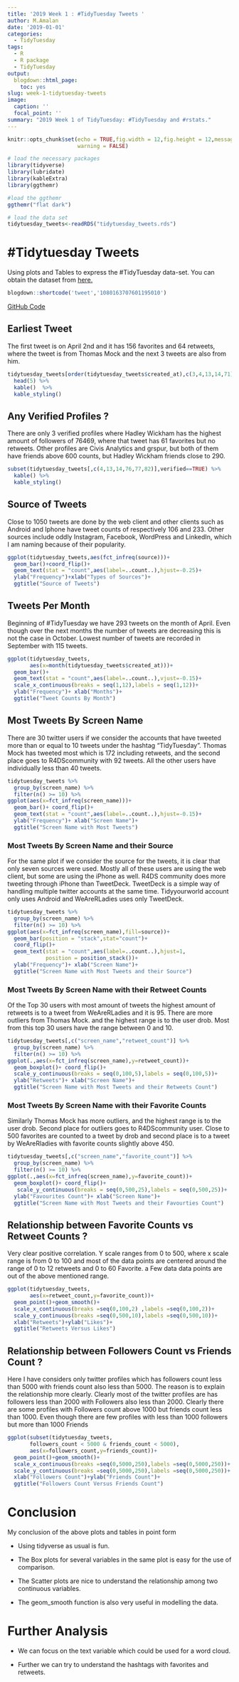 ```yaml
---
title: '2019 Week 1 : #TidyTuesday Tweets '
author: M.Amalan
date: '2019-01-01'
categories:
  - TidyTuesday
tags:
  - R
  - R package
  - TidyTuesday
output:
  blogdown::html_page:
    toc: yes
slug: week-1-tidytuesday-tweets
image:
  caption: ''
  focal_point: ''
summary: "2019 Week 1 of TidyTuesday: #TidyTuesday and #rstats."  
---
```


```r
knitr::opts_chunk$set(echo = TRUE,fig.width = 12,fig.height = 12,message = FALSE,
                      warning = FALSE)
```

```r
# load the necessary packages
library(tidyverse)
library(lubridate)
library(kableExtra)
library(ggthemr)

#load the ggthemr
ggthemr("flat dark")

# load the data set
tidytuesday_tweets<-readRDS("tidytuesday_tweets.rds")
```

# #Tidytuesday Tweets

Using plots and Tables to express the #TidyTuesday data-set. 
You can obtain the dataset from [here.](https://github.com/rfordatascience/tidytuesday/tree/master/data/2019/2019-01-01)

```r
blogdown::shortcode('tweet','1080163707601195010')
```

[GitHub Code](https://github.com/Amalan-ConStat/TidyTuesday/tree/master/2019/Week1)

## Earliest Tweet

The first tweet is on April 2nd and it has 156 favorites and 
64 retweets, where the tweet is from Thomas Mock and the next 3 tweets are also 
from him. 


```r
tidytuesday_tweets[order(tidytuesday_tweets$created_at),c(3,4,13,14,71)] %>%
  head(5) %>%
  kable()  %>%
  kable_styling()
```

## Any Verified Profiles ?

There are only 3 verified profiles where Hadley Wickham has the highest
amount of followers of 76469, where that tweet has 61 favorites but no
retweets. Other profiles are Civis Analytics and grspur, but both of them
have friends above 600 counts, but Hadley Wickham friends close to 290.

```r
subset(tidytuesday_tweets[,c(4,13,14,76,77,82)],verified==TRUE) %>%
  kable() %>%
  kable_styling()
```

## Source of Tweets

Close to 1050 tweets are done by the web client and other clients
such as Android and Iphone have tweet counts of respectively 106 and 233.
Other sources include oddly Instagram, Facebook, WordPress and LinkedIn, which
I am naming because of their popularity.

```r
ggplot(tidytuesday_tweets,aes(fct_infreq(source)))+
  geom_bar()+coord_flip()+
  geom_text(stat = "count",aes(label=..count..),hjust=-0.25)+
  ylab("Frequency")+xlab("Types of Sources")+
  ggtitle("Source of Tweets")
```

## Tweets Per Month

Beginning of #TidyTuesday we have 293 tweets on the month of April. Even
though over the next months the number of tweets are decreasing this is not
the case in October. Lowest number of tweets are recorded in September with
115 tweets. 

```r
ggplot(tidytuesday_tweets,
       aes(x=month(tidytuesday_tweets$created_at)))+
  geom_bar()+
  geom_text(stat = "count",aes(label=..count..),vjust=-0.15)+
  scale_x_continuous(breaks = seq(1,12),labels = seq(1,12))+
  ylab("Frequency")+ xlab("Months")+
  ggtitle("Tweet Counts By Month")
```

## Most Tweets By Screen Name

There are 30 twitter users if we consider the accounts that have tweeted
more than or equal to 10 tweets under the hashtag "TidyTuesday".
Thomas Mock has tweeted most which is 172 including retweets, and 
the second place goes to R4DScommunity with 92 tweets. All the 
other users have individually less than 40 tweets.

```r
tidytuesday_tweets %>%
  group_by(screen_name) %>%
  filter(n() >= 10) %>%
ggplot(aes(x=fct_infreq(screen_name)))+
  geom_bar()+ coord_flip()+
  geom_text(stat = "count",aes(label=..count..),hjust=-0.15)+
  ylab("Frequency")+ xlab("Screen Name")+
  ggtitle("Screen Name with Most Tweets")

```

### Most Tweets By Screen Name and their Source

For the same plot if we consider the source for the tweets, 
it is clear that only seven sources were used. Mostly 
all of these users are using the web client, but some are using
the iPhone as well. R4DS community does more tweeting through iPhone
than TweetDeck. TweetDeck is a simple way of handling multiple twitter accounts
at the same time. Tidyyourworld account only uses Android and WeAreRLadies uses
only TweetDeck.

```r
tidytuesday_tweets %>%
  group_by(screen_name) %>%
  filter(n() >= 10) %>%
ggplot(aes(x=fct_infreq(screen_name),fill=source))+
  geom_bar(position = "stack",stat="count")+ 
  coord_flip()+
  geom_text(stat = "count",aes(label=..count..),hjust=1,
            position = position_stack())+
  ylab("Frequency")+ xlab("Screen Name")+
  ggtitle("Screen Name with Most Tweets and their Source")
```

### Most Tweets By Screen Name with their Retweet Counts

Of the Top 30 users with most amount of tweets the highest
amount of retweets is to a tweet from WeAreRLadies and
it is 95. There are more outliers from Thomas Mock. and the 
highest range is to the user drob. Most from this top 30 users
have the range between 0 and 10.

```r
tidytuesday_tweets[,c("screen_name","retweet_count")] %>%
  group_by(screen_name) %>%
  filter(n() >= 10) %>%
ggplot(.,aes(x=fct_infreq(screen_name),y=retweet_count))+
  geom_boxplot()+ coord_flip()+
  scale_y_continuous(breaks = seq(0,100,5),labels = seq(0,100,5))+
  ylab("Retweets")+ xlab("Screen Name")+
  ggtitle("Screen Name with Most Tweets and their Retweets Count")

```

### Most Tweets By Screen Name with their Favorite Counts 

Similarly Thomas Mock has more outliers, and the highest range is
to the user drob. Second place for outliers goes to R4DScommunity user.
Close to 500 favorites are counted to a tweet by drob and second place is
to a tweet by WeAreRladies with favorite counts slightly above 450.

```r
tidytuesday_tweets[,c("screen_name","favorite_count")] %>%
  group_by(screen_name) %>%
  filter(n() >= 10) %>%
ggplot(.,aes(x=fct_infreq(screen_name),y=favorite_count))+
  geom_boxplot()+ coord_flip()+
   scale_y_continuous(breaks = seq(0,500,25),labels = seq(0,500,25))+
  ylab("Favourites Count")+ xlab("Screen Name")+
  ggtitle("Screen Name with Most Tweets and their Favourties Count")

```

## Relationship between Favorite Counts vs Retweet Counts ?

Very clear positive correlation. Y scale ranges from 0 to 500,
where x scale range is from 0 to 100 and most of the data points
are centered around the range of 0 to 12 retweets and 0 to 60 Favorite.
a Few data data points are out of the above mentioned range.

```r
ggplot(tidytuesday_tweets, 
       aes(x=retweet_count,y=favorite_count))+
  geom_point()+geom_smooth()+
  scale_x_continuous(breaks =seq(0,100,2) ,labels =seq(0,100,2))+
  scale_y_continuous(breaks =seq(0,500,10),labels =seq(0,500,10))+
  xlab("Retweets")+ylab("Likes")+
  ggtitle("Retweets Versus Likes")
```

## Relationship between Followers Count vs Friends Count ?

Here I have considers only twitter profiles which has followers count less 
than 5000 with friends count also less than 5000. The reason is to explain the 
relationship more clearly. Clearly most of the twitter profiles are has followers
less than 2000 with Followers also less than 2000. Clearly there are some profiles
with Followers count above 1000 but friends count less than 1000. Even though there 
are few profiles with less than 1000 followers but more than 1000 Friends

```r
ggplot(subset(tidytuesday_tweets,
       followers_count < 5000 & friends_count < 5000), 
       aes(x=followers_count,y=friends_count))+
  geom_point()+geom_smooth()+
  scale_x_continuous(breaks =seq(0,5000,250),labels =seq(0,5000,250))+
  scale_y_continuous(breaks =seq(0,5000,250),labels =seq(0,5000,250))+
  xlab("Followers Count")+ylab("Friends Count")+
  ggtitle("Followers Count Versus Friends Count")
```

# Conclusion

My conclusion of the above plots and tables in point form

* Using tidyverse as usual is fun. 

* The Box plots for several variables in the same plot is easy
  for the use of comparison.
  
* The Scatter plots are nice to understand the relationship among two 
  continuous variables.
  
* The geom_smooth function is also very useful in modelling the data.  

# Further Analysis

* We can focus on the text variable which could be used for a word cloud.

* Further we can try to understand the hashtags with favorites and retweets.